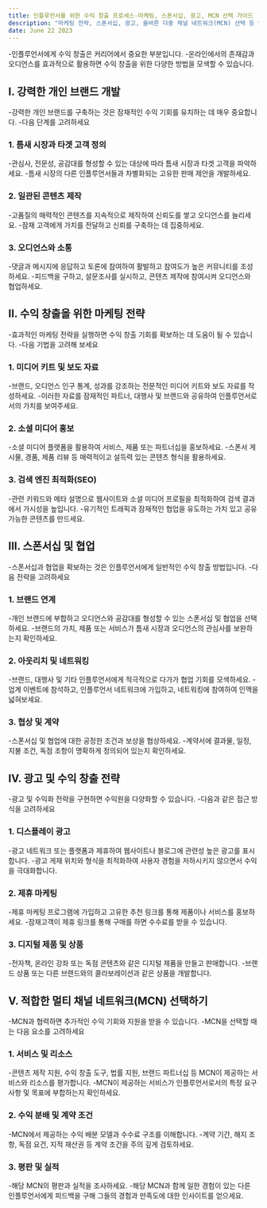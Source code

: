 ```yaml
---
title: 인플루언서를 위한 수익 창출 프로세스-마케팅, 스폰서십, 광고, MCN 선택 가이드
description: "마케팅 전략, 스폰서십, 광고, 올바른 다중 채널 네트워크(MCN) 선택 등 인플루언서로서 수익을 창출하는 과정에 대한 종합적인 가이드를 제공합니다."
date: June 22 2023
---
```



-인플루언서에게 수익 창출은 커리어에서 중요한 부분입니다. 
-온라인에서의 존재감과 오디언스를 효과적으로 활용하면 수익 창출을 위한 다양한 방법을 모색할 수 있습니다.

## I. 강력한 개인 브랜드 개발
-강력한 개인 브랜드를 구축하는 것은 잠재적인 수익 기회를 유치하는 데 매우 중요합니다. 
-다음 단계를 고려하세요

### 1. 틈새 시장과 타겟 고객 정의
-관심사, 전문성, 공감대를 형성할 수 있는 대상에 따라 틈새 시장과 타겟 고객을 파악하세요.
-틈새 시장의 다른 인플루언서들과 차별화되는 고유한 판매 제안을 개발하세요.
### 2. 일관된 콘텐츠 제작
-고품질의 매력적인 콘텐츠를 지속적으로 제작하여 신뢰도를 쌓고 오디언스를 늘리세요.
-잠재 고객에게 가치를 전달하고 신뢰를 구축하는 데 집중하세요.
### 3. 오디언스와 소통
-댓글과 메시지에 응답하고 토론에 참여하여 활발하고 참여도가 높은 커뮤니티를 조성하세요.
-피드백을 구하고, 설문조사를 실시하고, 콘텐츠 제작에 참여시켜 오디언스와 협업하세요.
## II. 수익 창출을 위한 마케팅 전략
-효과적인 마케팅 전략을 실행하면 수익 창출 기회를 확보하는 데 도움이 될 수 있습니다. 
-다음 기법을 고려해 보세요

### 1. 미디어 키트 및 보도 자료
-브랜드, 오디언스 인구 통계, 성과를 강조하는 전문적인 미디어 키트와 보도 자료를 작성하세요.
-이러한 자료를 잠재적인 파트너, 대행사 및 브랜드와 공유하여 인플루언서로서의 가치를 보여주세요.
### 2. 소셜 미디어 홍보
-소셜 미디어 플랫폼을 활용하여 서비스, 제품 또는 파트너십을 홍보하세요.
-스폰서 게시물, 경품, 제품 리뷰 등 매력적이고 설득력 있는 콘텐츠 형식을 활용하세요.
### 3. 검색 엔진 최적화(SEO)
-관련 키워드와 메타 설명으로 웹사이트와 소셜 미디어 프로필을 최적화하여 검색 결과에서 가시성을 높입니다.
-유기적인 트래픽과 잠재적인 협업을 유도하는 가치 있고 공유 가능한 콘텐츠를 만드세요.
## III. 스폰서십 및 협업
-스폰서십과 협업을 확보하는 것은 인플루언서에게 일반적인 수익 창출 방법입니다. 
-다음 전략을 고려하세요

### 1. 브랜드 연계
-개인 브랜드에 부합하고 오디언스와 공감대를 형성할 수 있는 스폰서십 및 협업을 선택하세요.
-브랜드의 가치, 제품 또는 서비스가 틈새 시장과 오디언스의 관심사를 보완하는지 확인하세요.
### 2. 아웃리치 및 네트워킹
-브랜드, 대행사 및 기타 인플루언서에게 적극적으로 다가가 협업 기회를 모색하세요.
-업계 이벤트에 참석하고, 인플루언서 네트워크에 가입하고, 네트워킹에 참여하여 인맥을 넓혀보세요.
### 3. 협상 및 계약
-스폰서십 및 협업에 대한 공정한 조건과 보상을 협상하세요.
-계약서에 결과물, 일정, 지불 조건, 독점 조항이 명확하게 정의되어 있는지 확인하세요.
## IV. 광고 및 수익 창출 전략
-광고 및 수익화 전략을 구현하면 수익원을 다양화할 수 있습니다. 
-다음과 같은 접근 방식을 고려하세요

### 1. 디스플레이 광고
-광고 네트워크 또는 플랫폼과 제휴하여 웹사이트나 블로그에 관련성 높은 광고를 표시합니다.
-광고 게재 위치와 형식을 최적화하여 사용자 경험을 저하시키지 않으면서 수익을 극대화합니다.
### 2. 제휴 마케팅
-제휴 마케팅 프로그램에 가입하고 고유한 추천 링크를 통해 제품이나 서비스를 홍보하세요.
-잠재고객이 제휴 링크를 통해 구매를 하면 수수료를 받을 수 있습니다.
### 3. 디지털 제품 및 상품
-전자책, 온라인 강좌 또는 독점 콘텐츠와 같은 디지털 제품을 만들고 판매합니다.
-브랜드 상품 또는 다른 브랜드와의 콜라보레이션과 같은 상품을 개발합니다.
## V. 적합한 멀티 채널 네트워크(MCN) 선택하기
-MCN과 협력하면 추가적인 수익 기회와 지원을 받을 수 있습니다. 
-MCN을 선택할 때는 다음 요소를 고려하세요

### 1. 서비스 및 리소스
-콘텐츠 제작 지원, 수익 창출 도구, 법률 지원, 브랜드 파트너십 등 MCN이 제공하는 서비스와 리소스를 평가합니다.
-MCN이 제공하는 서비스가 인플루언서로서의 특정 요구 사항 및 목표에 부합하는지 확인하세요.
### 2. 수익 분배 및 계약 조건
-MCN에서 제공하는 수익 배분 모델과 수수료 구조를 이해합니다.
-계약 기간, 해지 조항, 독점 요건, 지적 재산권 등 계약 조건을 주의 깊게 검토하세요.
### 3. 평판 및 실적
-해당 MCN의 평판과 실적을 조사하세요.
-해당 MCN과 함께 일한 경험이 있는 다른 인플루언서에게 피드백을 구해 그들의 경험과 만족도에 대한 인사이트를 얻으세요.
 